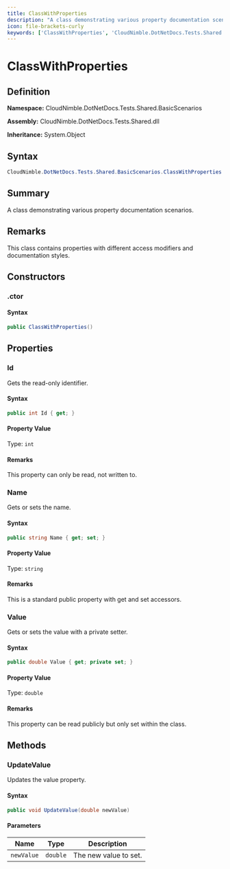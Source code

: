 ```yaml
---
title: ClassWithProperties
description: "A class demonstrating various property documentation scenarios."
icon: file-brackets-curly
keywords: ['ClassWithProperties', 'CloudNimble.DotNetDocs.Tests.Shared.BasicScenarios.ClassWithProperties', 'CloudNimble.DotNetDocs.Tests.Shared.BasicScenarios', 'class', 'System.Object']
---
```


# ClassWithProperties

## Definition

**Namespace:** CloudNimble.DotNetDocs.Tests.Shared.BasicScenarios

**Assembly:** CloudNimble.DotNetDocs.Tests.Shared.dll

**Inheritance:** System.Object

## Syntax

```csharp
CloudNimble.DotNetDocs.Tests.Shared.BasicScenarios.ClassWithProperties
```

## Summary

A class demonstrating various property documentation scenarios.

## Remarks

This class contains properties with different access modifiers and documentation styles.

## Constructors

### .ctor

#### Syntax

```csharp
public ClassWithProperties()
```

## Properties

### Id

Gets the read-only identifier.

#### Syntax

```csharp
public int Id { get; }
```

#### Property Value

Type: `int`

#### Remarks

This property can only be read, not written to.

### Name

Gets or sets the name.

#### Syntax

```csharp
public string Name { get; set; }
```

#### Property Value

Type: `string`

#### Remarks

This is a standard public property with get and set accessors.

### Value

Gets or sets the value with a private setter.

#### Syntax

```csharp
public double Value { get; private set; }
```

#### Property Value

Type: `double`

#### Remarks

This property can be read publicly but only set within the class.

## Methods

### UpdateValue

Updates the value property.

#### Syntax

```csharp
public void UpdateValue(double newValue)
```

#### Parameters

| Name | Type | Description |
|------|------|-------------|
| `newValue` | `double` | The new value to set. |

